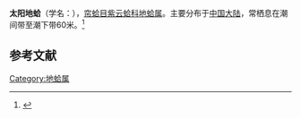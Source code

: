 {{Speciesbox
| name = 太阳地蛤
| image = 
| image_width = 
| genus = Gari
| species = hosoyai
| authority = Habe
}}
'''太阳地蛤'''（学名：''{{lang|la|Gari hosoyai}}''），[[帘蛤目|帘蛤目]][[紫云蛤科|紫云蛤科]][[地蛤属|地蛤属]]。主要分布于[[中国大陆|中国大陆]]，常栖息在潮间带至潮下带60米。<ref>{{cite web|url=http://shell.sinica.edu.tw/chinese/shellbase_detail.php?science_no=3833|title=国际贝库：太阳地蛤|publisher=台湾贝类资料库|accessdate=2009-08-11|archive-date=2016-03-04|archive-url=https://web.archive.org/web/20160304130040/http://shell.sinica.edu.tw/chinese/shellbase_detail.php?science_no=3833|dead-url=no}}</ref>

== 参考文献 ==
{{reflist}}
{{Taxonbar|from=Q10941779}}

[[Category:地蛤属|Category:地蛤属]]